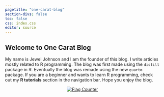 ```yaml
---
pagetitle: "one-carat-blog"
section-divs: false
toc: false
css: index.css
editor: source
---
```


## Welcome to One Carat Blog

My name is Jewel Johnson and I am the founder of this blog. I write articles mostly related to R programming. The blog was first made using the `distill` package in R. Eventually the blog was remade using the new `quarto` package. If you are a beginner and wants to learn R programming, check out my **R tutorials** section in the navigation bar. Hope you enjoy the blog.

<center><a href="https://info.flagcounter.com/ynrK"><img src="https://s11.flagcounter.com/count2/ynrK/bg_000000/txt_FFFFFF/border_F0F0F0/columns_5/maxflags_25/viewers_0/labels_1/pageviews_1/flags_0/percent_0/" alt="Flag Counter" border="0"></a>
<center>

